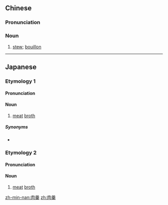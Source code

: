 ==Chinese==
{{zh-forms}}

===Pronunciation===
{{zh-pron
|m=ròugēng,er=y
|c=juk6 gang1
|mn=bah-kiⁿ
|cat=n
}}

===Noun===
{{zh-noun}}

# [[stew]]; [[bouillon]]

----

==Japanese==

===Etymology 1===
{{ja-kanjitab|にく|こう|yomi=o}}

====Pronunciation====
{{ja-pron|yomi=o|にくこう}}

====Noun====
{{ja-noun|にくこう|hhira=にくかう}}

# [[meat]] [[broth]]

=====Synonyms=====
* {{sense|meat broth}} {{ja-r|肉汁|にくじゅう}}

===Etymology 2===
{{ja-kanjitab|にく|こう|k1=にっ|yomi=o}}

====Pronunciation====
{{ja-pron|yomi=o|にっこう}}

====Noun====
{{ja-noun|にっこう|hhira=にくかう}}

# [[meat]] [[broth]]

[[zh-min-nan:肉羹]]
[[zh:肉羹]]